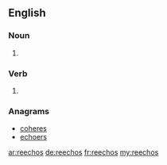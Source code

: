 ==English==

===Noun===
{{head|en|plural}}

# {{plural of|reecho|lang=en}}

===Verb===
{{head|en}}

# {{en-third-person singular of|reecho}}

===Anagrams===
* [[coheres#English|coheres]]
* [[echoers#English|echoers]]

[[ar:reechos]]
[[de:reechos]]
[[fr:reechos]]
[[my:reechos]]